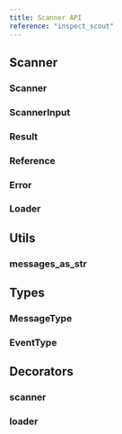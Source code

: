 ```yaml
---
title: Scanner API
reference: "inspect_scout"
---
```


## Scanner

### Scanner
### ScannerInput
### Result
### Reference
### Error
### Loader

## Utils

### messages_as_str


## Types

### MessageType
### EventType

## Decorators

### scanner
### loader